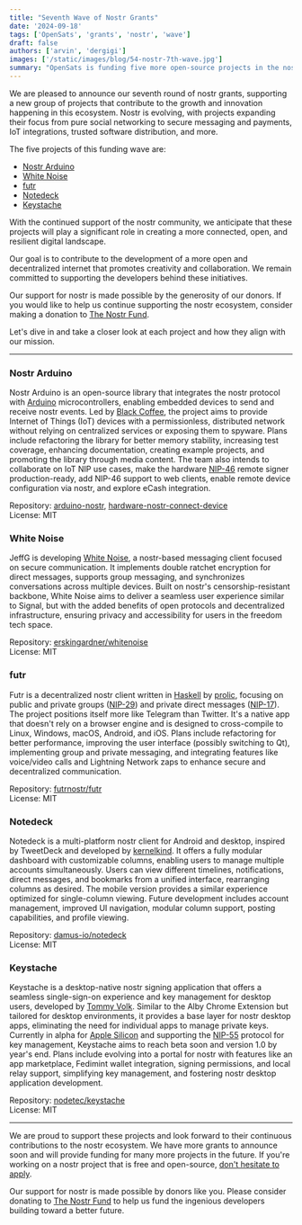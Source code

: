 ```yaml
---
title: "Seventh Wave of Nostr Grants"
date: '2024-09-18'
tags: ['OpenSats', 'grants', 'nostr', 'wave']
draft: false
authors: ['arvin', 'dergigi']
images: ['/static/images/blog/54-nostr-7th-wave.jpg']
summary: "OpenSats is funding five more open-source projects in the nostr ecosystem."
---
```


We are pleased to announce our seventh round of nostr grants, supporting a new
group of projects that contribute to the growth and innovation happening in this
ecosystem. Nostr is evolving, with projects expanding their focus from pure
social networking to secure messaging and payments, IoT integrations, trusted
software distribution, and more.

The five projects of this funding wave are:

- [Nostr Arduino](#nostr-arduino)
- [White Noise](#white-noise)
- [futr](#futr)
- [Notedeck](#notedeck)
- [Keystache](#keystache)

With the continued support of the nostr community, we anticipate that these
projects will play a significant role in creating a more connected, open, and
resilient digital landscape.

Our goal is to contribute to the development of a more open and decentralized
internet that promotes creativity and collaboration. We remain committed to
supporting the developers behind these initiatives.

Our support for nostr is made possible by the generosity of our donors. If you
would like to help us continue supporting the nostr ecosystem, consider making a
donation to [The Nostr Fund](/funds/nostr).

<center>
    <DonateToNostrFundButton/>
</center>

Let's dive in and take a closer look at each project and how they align with our
mission.

---

### Nostr Arduino

Nostr Arduino is an open-source library that integrates the nostr protocol with
[Arduino](https://www.arduino.cc/en/Guide/Introduction) microcontrollers,
enabling embedded devices to send and receive nostr events. Led by [Black
Coffee](https://github.com/blackcoffeexbt/), the project aims to provide
Internet of Things (IoT) devices with a permissionless, distributed network
without relying on centralized services or exposing them to spyware. Plans
include refactoring the library for better memory stability, increasing test
coverage, enhancing documentation, creating example projects, and promoting the
library through media content. The team also intends to collaborate on IoT NIP
use cases, make the hardware
[NIP-46](https://github.com/nostr-protocol/nips/blob/master/46.md) remote signer
production-ready, add NIP-46 support to web clients, enable remote device
configuration via nostr, and explore eCash integration.

Repository: [arduino-nostr](https://github.com/blackcoffeexbt/arduino-nostr),
[hardware-nostr-connect-device](https://github.com/blackcoffeexbt/hardware-nostr-connect-device)  
License: MIT  

### White Noise

JeffG is developing [White Noise](https://github.com/erskingardner/whitenoise),
a nostr-based messaging client focused on secure communication. It implements
double ratchet encryption for direct messages, supports group messaging, and
synchronizes conversations across multiple devices. Built on nostr's
censorship-resistant backbone, White Noise aims to deliver a seamless user
experience similar to Signal, but with the added benefits of open protocols and
decentralized infrastructure, ensuring privacy and accessibility for users in
the freedom tech space.

Repository:
[erskingardner/whitenoise](https://github.com/erskingardner/whitenoise)  
License: MIT  

### futr

Futr is a decentralized nostr client written in
[Haskell](https://www.haskell.org/) by [prolic](https://github.com/prolic),
focusing on public and private groups
([NIP-29](https://github.com/nostr-protocol/nips/blob/master/29.md)) and private
direct messages
([NIP-17](https://github.com/nostr-protocol/nips/blob/master/17.md)). The
project positions itself more like Telegram than Twitter. It's a native app that
doesn't rely on a browser engine and is designed to cross-compile to Linux,
Windows, macOS, Android, and iOS. Plans include refactoring for better
performance, improving the user interface (possibly switching to Qt),
implementing group and private messaging, and integrating features like
voice/video calls and Lightning Network zaps to enhance secure and decentralized
communication.

Repository: [futrnostr/futr](https://github.com/futrnostr/futr)  
License: MIT  

### Notedeck

Notedeck is a multi-platform nostr client for Android and desktop, inspired by
TweetDeck and developed by [kernelkind](https://github.com/kernelkind). It
offers a fully modular dashboard with customizable columns, enabling users to
manage multiple accounts simultaneously. Users can view different timelines,
notifications, direct messages, and bookmarks from a unified interface,
rearranging columns as desired. The mobile version provides a similar experience
optimized for single-column viewing. Future development includes account
management, improved UI navigation, modular column support, posting
capabilities, and profile viewing.

Repository: [damus-io/notedeck](https://github.com/damus-io/notedeck)  
License: MIT  

### Keystache

Keystache is a desktop-native nostr signing application that offers a seamless
single-sign-on experience and key management for desktop users, developed by
[Tommy Volk](https://github.com/tvolk131). Similar to the Alby Chrome Extension
but tailored for desktop environments, it provides a base layer for nostr
desktop apps, eliminating the need for individual apps to manage private keys.
Currently in alpha for [Apple
Silicon](https://en.wikipedia.org/wiki/Apple_silicon) and supporting the
[NIP-55](https://github.com/nostr-protocol/nips/blob/master/55.md) protocol for
key management, Keystache aims to reach beta soon and version 1.0 by year's end.
Plans include evolving into a portal for nostr with features like an app
marketplace, Fedimint wallet integration, signing permissions, and local relay
support, simplifying key management, and fostering nostr desktop application
development.

Repository: [nodetec/keystache](https://github.com/nodetec/keystache)  
License: MIT  

---

We are proud to support these projects and look forward to their continuous
contributions to the nostr ecosystem. We have more grants to announce soon and
will provide funding for many more projects in the future. If you're working on
a nostr project that is free and open-source, [don't hesitate to apply](/apply).

Our support for nostr is made possible by donors like you. Please consider
donating to [The Nostr Fund](/funds/nostr) to help us fund the ingenious
developers building toward a better future.

<center>
    <DonateToNostrFundButton/>
</center>
